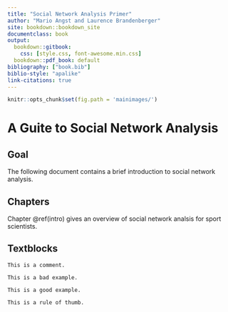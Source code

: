 ```yaml
---
title: "Social Network Analysis Primer"
author: "Mario Angst and Laurence Brandenberger"
site: bookdown::bookdown_site
documentclass: book
output:
  bookdown::gitbook: 
    css: [style.css, font-awesome.min.css]
  bookdown::pdf_book: default
bibliography: ["book.bib"]
biblio-style: "apalike"
link-citations: true
---
```


```r
knitr::opts_chunk$set(fig.path = 'mainimages/')
```

<!-- Verlinken:  \@ref(forschungsfrage) -->
<!-- ```{block, type='rmdcomment'} -->
<!-- Hier steht ein Kommentar. -->
<!-- ``` -->

<!-- ```{block, type ='rmdwrong'} -->
<!-- Hier steht ein schlechtes oder falsches Beispiel. -->
<!-- ``` -->

<!-- ```{block, type ='rmdright'} -->
<!-- Hier steht ein korrektes Beispiel. -->
<!-- ``` -->

<!-- ```{block, type = 'rmddaumenregel'} -->
<!-- Hier steht eine Daumenregel. -->
<!-- ``` -->

<!-- ```{r setup, include=FALSE} -->
<!-- opts_chunk$set(tidy.opts = list(width.cutoff = 80), tidy = TRUE) -->
<!-- ``` -->

<!-- Bild einfügen:  -->
<!-- ```{r, echo=FALSE, fig.cap = 'Plagiatssoftware Turnitin', fig.width=10, fig.height=8} -->
<!-- knitr::include_graphics(rep("screenshots/plagiate.png")) -->
<!-- ``` -->

# A Guite to Social Network Analysis
## Goal

The following document contains a brief introduction to social network analysis.

## Chapters

Chapter \@ref(intro) gives an overview of social network analsis for sport scientists.

## Textblocks

```block
This is a comment.
```

```block
This is a bad example.
```

```block
This is a good example.
```

```block
This is a rule of thumb.
```




